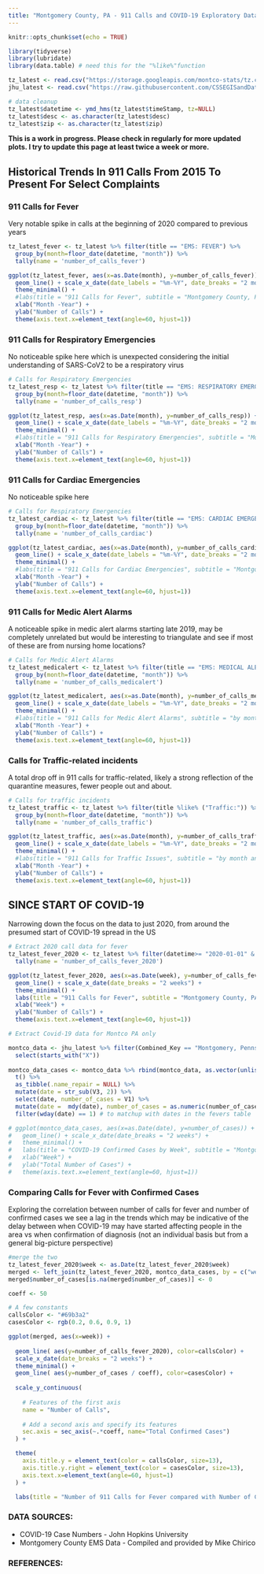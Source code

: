 ```yaml
---
title: "Montgomery County, PA - 911 Calls and COVID-19 Exploratory Data Analysis"
---
```


```r
knitr::opts_chunk$set(echo = TRUE)
```


```r
library(tidyverse)
library(lubridate)
library(data.table) # need this for the "%like%"function
```

```r
tz_latest <- read.csv("https://storage.googleapis.com/montco-stats/tz.csv")
jhu_latest <- read.csv("https://raw.githubusercontent.com/CSSEGISandData/COVID-19/master/csse_covid_19_data/csse_covid_19_time_series/time_series_covid19_confirmed_US.csv")
```

```r
# data cleanup
tz_latest$datetime <- ymd_hms(tz_latest$timeStamp, tz=NULL)
tz_latest$desc <- as.character(tz_latest$desc)
tz_latest$zip <- as.character(tz_latest$zip)

```
**This is a work in progress. Please check in regularly for more updated plots. I try to update this page at least twice a week or more.**

## Historical Trends In 911 Calls From 2015 To Present For Select Complaints

### 911 Calls for Fever
Very notable spike in calls at the beginning of 2020 compared to previous years

```r
tz_latest_fever <- tz_latest %>% filter(title == "EMS: FEVER") %>%
  group_by(month=floor_date(datetime, "month")) %>%
  tally(name = 'number_of_calls_fever') 

ggplot(tz_latest_fever, aes(x=as.Date(month), y=number_of_calls_fever)) +
  geom_line() + scale_x_date(date_labels = "%m-%Y", date_breaks = "2 months") +
  theme_minimal() +
  #labs(title = "911 Calls for Fever", subtitle = "Montgomery County, PA") +
  xlab("Month -Year") +
  ylab("Number of Calls") +
  theme(axis.text.x=element_text(angle=60, hjust=1))
```

### 911 Calls for Respiratory Emergencies
No noticeable spike here which is unexpected considering the initial understanding of SARS-CoV2 to be a respiratory virus

```r
# Calls for Respiratory Emergencies
tz_latest_resp <- tz_latest %>% filter(title == "EMS: RESPIRATORY EMERGENCY") %>%
  group_by(month=floor_date(datetime, "month")) %>%
  tally(name = 'number_of_calls_resp') 

ggplot(tz_latest_resp, aes(x=as.Date(month), y=number_of_calls_resp)) +
  geom_line() + scale_x_date(date_labels = "%m-%Y", date_breaks = "2 months") +
  theme_minimal() +
  #labs(title = "911 Calls for Respiratory Emergencies", subtitle = "Montgomery County, PA") +
  xlab("Month -Year") +
  ylab("Number of Calls") +
  theme(axis.text.x=element_text(angle=60, hjust=1))
```

### 911 Calls for Cardiac Emergencies
No noticeable spike here

```r
# Calls for Respiratory Emergencies
tz_latest_cardiac <- tz_latest %>% filter(title == "EMS: CARDIAC EMERGENCY") %>%
  group_by(month=floor_date(datetime, "month")) %>%
  tally(name = 'number_of_calls_cardiac') 

ggplot(tz_latest_cardiac, aes(x=as.Date(month), y=number_of_calls_cardiac)) +
  geom_line() + scale_x_date(date_labels = "%m-%Y", date_breaks = "2 months") +
  theme_minimal() +
  #labs(title = "911 Calls for Cardiac Emergencies", subtitle = "Montgomery County, PA") +
  xlab("Month -Year") +
  ylab("Number of Calls") +
  theme(axis.text.x=element_text(angle=60, hjust=1))
```

### 911 Calls for Medic Alert Alarms
A noticeable spike in medic alert alarms starting late 2019, may be completely unrelated but would be interesting to triangulate and see if most of these are from nursing home locations?

```r
# Calls for Medic Alert Alarms
tz_latest_medicalert <- tz_latest %>% filter(title == "EMS: MEDICAL ALERT ALARM") %>%
  group_by(month=floor_date(datetime, "month")) %>%
  tally(name = 'number_of_calls_medicalert') 

ggplot(tz_latest_medicalert, aes(x=as.Date(month), y=number_of_calls_medicalert)) +
  geom_line() + scale_x_date(date_labels = "%m-%Y", date_breaks = "2 months") +
  theme_minimal() +
  #labs(title = "911 Calls for Medic Alert Alarms", subtitle = "by month and year") +
  xlab("Month -Year") +
  ylab("Number of Calls") +
  theme(axis.text.x=element_text(angle=60, hjust=1))
```

###  Calls for Traffic-related incidents
A total drop off in 911 calls for traffic-related, likely a strong reflection of the quarantine measures, fewer people out and about.

```r
# Calls for traffic incidents
tz_latest_traffic <- tz_latest %>% filter(title %like% ("Traffic:")) %>%
  group_by(month=floor_date(datetime, "month")) %>%
  tally(name = 'number_of_calls_traffic') 

ggplot(tz_latest_traffic, aes(x=as.Date(month), y=number_of_calls_traffic)) +
  geom_line() + scale_x_date(date_labels = "%m-%Y", date_breaks = "2 months") +
  theme_minimal() +
  #labs(title = "911 Calls for Traffic Issues", subtitle = "by month and year") +
  xlab("Month -Year") +
  ylab("Number of Calls") +
  theme(axis.text.x=element_text(angle=60, hjust=1))
```


## SINCE START OF COVID-19
Narrowing down the focus on the data to just 2020, from around the presumed start of COVID-19 spread in the US

```r

# Extract 2020 call data for fever
tz_latest_fever_2020 <- tz_latest %>% filter(datetime>= "2020-01-01" & title == "EMS: FEVER") %>% group_by(week=floor_date(datetime, "week")) %>%
  tally(name = 'number_of_calls_fever_2020')  

ggplot(tz_latest_fever_2020, aes(x=as.Date(week), y=number_of_calls_fever_2020)) +
  geom_line() + scale_x_date(date_breaks = "2 weeks") +
  theme_minimal() +
  labs(title = "911 Calls for Fever", subtitle = "Montgomery County, PA") +
  xlab("Week") +
  ylab("Number of Calls") +
  theme(axis.text.x=element_text(angle=60, hjust=1))
```


```r
# Extract Covid-19 data for Montco PA only

montco_data <- jhu_latest %>% filter(Combined_Key == "Montgomery, Pennsylvania, US") %>%
  select(starts_with("X"))  
  
montco_data_cases <- montco_data %>% rbind(montco_data, as.vector(unlist(str_split(colnames(montco_data), " ")))) %>%
  t() %>%
  as_tibble(.name_repair = NULL) %>%
  mutate(date = str_sub(V3, 2)) %>%
  select(date, number_of_cases = V1) %>%
  mutate(date =  mdy(date), number_of_cases = as.numeric(number_of_cases)) %>%
  filter(wday(date) == 1) # to matchup with dates in the fevers table

# ggplot(montco_data_cases, aes(x=as.Date(date), y=number_of_cases)) +
#   geom_line() + scale_x_date(date_breaks = "2 weeks") +
#   theme_minimal() +
#   labs(title = "COVID-19 Confirmed Cases by Week", subtitle = "Montgomery County, PA (tuesdays") +
#   xlab("Week") +
#   ylab("Total Number of Cases") +
#   theme(axis.text.x=element_text(angle=60, hjust=1))
```

### Comparing Calls for Fever with Confirmed Cases 
Exploring the correlation between number of calls for fever and number of confirmed cases we see a lag in the trends which may be indicative of the delay between when COVID-19 may have started affecting people in the area vs when confirmation of diagnosis (not an individual basis but from a general big-picture perspective)
```r
#merge the two
tz_latest_fever_2020$week <- as.Date(tz_latest_fever_2020$week)
merged <- left_join(tz_latest_fever_2020, montco_data_cases, by = c("week" = "date"))
merged$number_of_cases[is.na(merged$number_of_cases)] <- 0
```
```r
coeff <- 50

# A few constants
callsColor <- "#69b3a2"
casesColor <- rgb(0.2, 0.6, 0.9, 1)

ggplot(merged, aes(x=week)) +
  
  geom_line( aes(y=number_of_calls_fever_2020), color=callsColor) +
  scale_x_date(date_breaks = "2 weeks") +
  theme_minimal() +
  geom_line( aes(y=number_of_cases / coeff), color=casesColor) +
  
  scale_y_continuous(
    
    # Features of the first axis
    name = "Number of Calls",
    
    # Add a second axis and specify its features
    sec.axis = sec_axis(~.*coeff, name="Total Confirmed Cases")
  ) + 

  theme(
    axis.title.y = element_text(color = callsColor, size=13),
    axis.title.y.right = element_text(color = casesColor, size=13),
    axis.text.x=element_text(angle=60, hjust=1)
  ) +

  labs(title = "Number of 911 Calls for Fever compared with Number of Confirmed Cases", subtitle = "Montgomery County, PA")
```

### DATA SOURCES:
* COVID-19 Case Numbers - John Hopkins University
* Montgomery County EMS Data - Compiled and provided by Mike Chirico

### REFERENCES:

